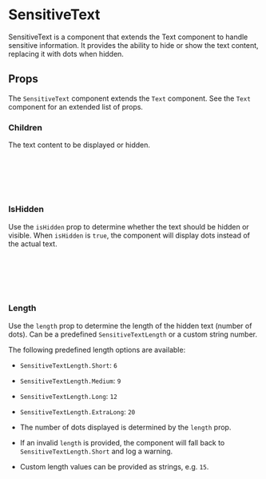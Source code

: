 

# SensitiveText

SensitiveText is a component that extends the Text component to handle sensitive information. It provides the ability to hide or show the text content, replacing it with dots when hidden.

<Canvas of={SensitiveTextStories.DefaultStory} />

## Props

The `SensitiveText` component extends the `Text` component. See the `Text` component for an extended list of props.

<Controls of={SensitiveTextStories.DefaultStory} />

### Children

The text content to be displayed or hidden.

<Canvas of={SensitiveTextStories.Children} />

```jsx
import { SensitiveText } from '../../component-library';

<SensitiveText>
  Sensitive Information
</SensitiveText>
```


### IsHidden

Use the `isHidden` prop to determine whether the text should be hidden or visible. When `isHidden` is `true`, the component will display dots instead of the actual text.

<Canvas of={SensitiveTextStories.IsHidden} />

```jsx
import { SensitiveText } from '../../component-library';

<SensitiveText isHidden>
  Sensitive Information
</SensitiveText>
```

### Length

Use the `length` prop to determine the length of the hidden text (number of dots). Can be a predefined `SensitiveTextLength` or a custom string number.

The following predefined length options are available:

- `SensitiveTextLength.Short`: `6`
- `SensitiveTextLength.Medium`: `9`
- `SensitiveTextLength.Long`: `12`
- `SensitiveTextLength.ExtraLong`: `20`

- The number of dots displayed is determined by the `length` prop.
- If an invalid `length` is provided, the component will fall back to `SensitiveTextLength.Short` and log a warning.
- Custom length values can be provided as strings, e.g. `15`.

<Canvas of={SensitiveTextStories.Length} />

```jsx
import { SensitiveText, SensitiveTextLength } from '../../component-library';

<SensitiveText length={SensitiveTextLength.Short}>
  Length "short" (6 characters)
</SensitiveText>
<SensitiveText length={SensitiveTextLength.Medium}>
  Length "medium" (9 characters)
</SensitiveText>
<SensitiveText length={SensitiveTextLength.Long}>
  Length "long" (12 characters)
</SensitiveText>
<SensitiveText length={SensitiveTextLength.ExtraLong}>
  Length "extra long" (20 characters)
</SensitiveText>
<SensitiveText length="15">
  Length "15" (15 characters)
</SensitiveText>
```
